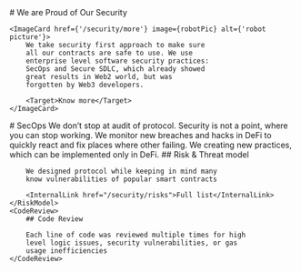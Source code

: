
<Approach>
    <Column>
        # We are Proud of Our Security
    </Column>

    <ImageCard href={'/security/more'} image={robotPic} alt={'robot picture'}>
        We take security first approach to make sure
        all our contracts are safe to use. We use
        enterprise level software security practices:
        SecOps and Secure SDLC, which already showed
        great results in Web2 world, but was
        forgotten by Web3 developers.

        <Target>Know more</Target>
    </ImageCard>
</Approach>

<SecOps>
    <Column>
        # SecOps
    </Column>
    <SecOpsDescription>
        We don’t stop at audit of protocol. Security is
        not a point, where you can stop working. We
        monitor new breaches and hacks in DeFi to quickly
        react and fix places where other failing. We
        creating new practices, which can be implemented
        only in DeFi.
    </SecOpsDescription>
    <RiskModel>
        ## Risk & Threat model

        We designed protocol while keeping in mind many
        know vulnerabilities of popular smart contracts

        <InternalLink href="/security/risks">Full list</InternalLink>
    </RiskModel>
    <CodeReview>
        ## Code Review

        Each line of code was reviewed multiple times for high
        level logic issues, security vulnerabilities, or gas
        usage inefficiencies
    </CodeReview>
</SecOps>
